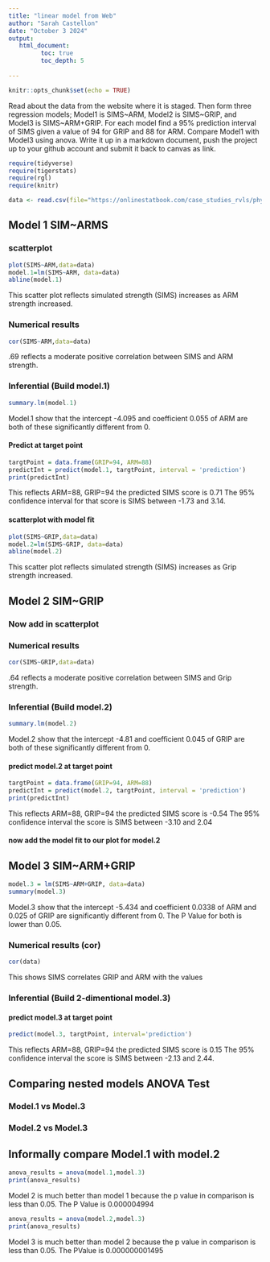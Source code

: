 ```yaml
---
title: "linear model from Web"
author: "Sarah Castellon"
date: "October 3 2024"
output:
   html_document:
         toc: true
         toc_depth: 5
        
---
```


```r
knitr::opts_chunk$set(echo = TRUE)
```

Read about the data from the website where it is staged.  Then form three regression models; Model1 is SIMS~ARM, Model2 is SIMS~GRIP, and Model3 is SIMS~ARM+GRIP. For each model find a 95% prediction interval of SIMS given a value of 94  for GRIP and 88 for ARM. Compare Model1 with Model3 using anova. Write it up in a markdown document, push the project up to your github account and submit it back to canvas as link. 

 


```r
require(tidyverse)
require(tigerstats)
require(rgl)
require(knitr)

```

```r
data <- read.csv(file="https://onlinestatbook.com/case_studies_rvls/physical_strength/data.txt",sep="",header=TRUE)  

```

## Model 1 SIM~ARMS

### scatterplot
```r
plot(SIMS~ARM,data=data)
model.1=lm(SIMS~ARM, data=data)
abline(model.1)
```  

This scatter plot reflects simulated strength (SIMS) increases as ARM strength increased.     

### Numerical results

```r
cor(SIMS~ARM,data=data)
```
.69 reflects a moderate positive correlation between SIMS and ARM strength.

### Inferential  (Build model.1)

```r
summary.lm(model.1)
```
Model.1 show that the intercept -4.095 and coefficient 0.055 of ARM are both of these significantly different from 0.   

#### Predict at target point

```r
targtPoint = data.frame(GRIP=94, ARM=88)
predictInt = predict(model.1, targtPoint, interval = 'prediction')
print(predictInt)
```
This reflects ARM=88, GRIP=94 the predicted SIMS score is 0.71 The 95% confidence interval for that score is SIMS between -1.73 and 3.14.

#### scatterplot with model fit

```r
plot(SIMS~GRIP,data=data)
model.2=lm(SIMS~GRIP, data=data)
abline(model.2)
```   

This scatter plot reflects simulated strength (SIMS) increases as Grip strength increased.   

## Model 2 SIM~GRIP

### Now add in scatterplot


### Numerical results 

```r
cor(SIMS~GRIP,data=data)
```

.64 reflects a moderate positive correlation between SIMS and Grip strength.  

### Inferential  (Build model.2)
  
```r
summary.lm(model.2)
```

Model.2 show that the intercept -4.81 and coefficient 0.045 of GRIP are both of these significantly different from 0.  

#### predict model.2 at target point

```r
targtPoint = data.frame(GRIP=94, ARM=88)
predictInt = predict(model.2, targtPoint, interval = 'prediction')
print(predictInt)
```
This reflects ARM=88, GRIP=94 the predicted SIMS score is -0.54 The 95% confidence interval the score is SIMS between -3.10 and 2.04

#### now add the model fit to our plot for model.2
  
## Model 3 SIM~ARM+GRIP

```r
model.3 = lm(SIMS~ARM+GRIP, data=data)
summary(model.3)
```

Model.3 show that the intercept -5.434 and coefficient 0.0338 of ARM and 0.025 of GRIP are significantly different from 0. The P Value for both is lower than 0.05.

### Numerical results (cor)

```r
cor(data)
```
This shows SIMS correlates GRIP and ARM with the values

### Inferential  (Build 2-dimentional model.3)

#### predict model.3 at target point
  
```r
predict(model.3, targtPoint, interval='prediction')
```
This reflects ARM=88, GRIP=94 the predicted SIMS score is 0.15 The 95% confidence interval the score is SIMS between -2.13 and 2.44.  

## Comparing nested models ANOVA Test

### Model.1 vs Model.3
### Model.2 vs Model.3

## Informally compare Model.1 with model.2

```r
anova_results = anova(model.1,model.3)
print(anova_results)
```
Model 2 is much better than model 1 because the p value in comparison is less than 0.05. The P Value is 0.000004994


```r
anova_results = anova(model.2,model.3)
print(anova_results)
```
Model 3 is much better than model 2 because the p value in comparison is less than 0.05. The PValue is 0.000000001495